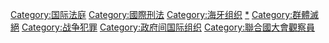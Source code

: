 {{Catmore}}

[[Category:国际法庭|Category:国际法庭]]
[[Category:國際刑法|Category:國際刑法]]
[[Category:海牙组织|Category:海牙组织]]
[[Category:危害人類罪|*]]
[[Category:群體滅絕|Category:群體滅絕]]
[[Category:战争犯罪|Category:战争犯罪]]
[[Category:政府间国际组织|Category:政府间国际组织]]
[[Category:聯合國大會觀察員|Category:聯合國大會觀察員]]